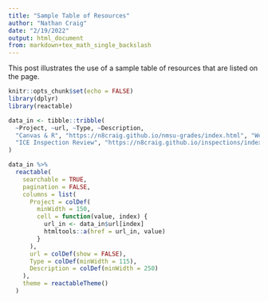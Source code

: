 ```yaml
---
title: "Sample Table of Resources"
author: "Nathan Craig"
date: "2/19/2022"
output: html_document
from: markdown+tex_math_single_backslash
---
```


This post illustrates the use of a sample table of resources that are listed on the page.

```r
knitr::opts_chunk$set(echo = FALSE)
library(dplyr)
library(reactable)
```

```r
data_in <- tibble::tribble(
  ~Project, ~url, ~Type, ~Description,
  "Canvas & R", "https://n8craig.github.io/nmsu-grades/index.html", "Web Site", "Thoughts  and notes on usnig R with Canvas",
  "ICE Inspection Review", "https://n8craig.github.io/inspections/index.html", "Web Site", "An exploration of ICE facility inspection information"
) 

```

```r
data_in %>%
  reactable(
    searchable = TRUE,
    pagination = FALSE,
    columns = list(
      Project = colDef(
        minWidth = 150,
        cell = function(value, index) {
          url_in <- data_in$url[index]
          htmltools::a(href = url_in, value)
        }
      ),
      url = colDef(show = FALSE),
      Type = colDef(minWidth = 115),
      Description = colDef(minWidth = 250)
    ),
    theme = reactableTheme()
  )
```
